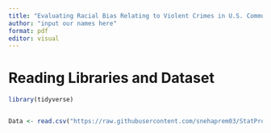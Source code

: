 ```yaml
---
title: "Evaluating Racial Bias Relating to Violent Crimes in U.S. Communities using a Predictive Machine Learning Model"
author: "input our names here"
format: pdf
editor: visual
---
```


# Reading Libraries and Dataset

```r
library(tidyverse)


Data <- read.csv("https://raw.githubusercontent.com/snehaprem03/StatProject/main/communities.data")



```
